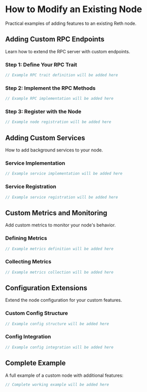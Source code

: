 # How to Modify an Existing Node

Practical examples of adding features to an existing Reth node.

## Adding Custom RPC Endpoints

Learn how to extend the RPC server with custom endpoints.

### Step 1: Define Your RPC Trait

```rust
// Example RPC trait definition will be added here
```

### Step 2: Implement the RPC Methods

```rust
// Example RPC implementation will be added here
```

### Step 3: Register with the Node

```rust
// Example node registration will be added here
```

## Adding Custom Services

How to add background services to your node.

### Service Implementation

```rust
// Example service implementation will be added here
```

### Service Registration

```rust
// Example service registration will be added here
```

## Custom Metrics and Monitoring

Add custom metrics to monitor your node's behavior.

### Defining Metrics

```rust
// Example metrics definition will be added here
```

### Collecting Metrics

```rust
// Example metrics collection will be added here
```

## Configuration Extensions

Extend the node configuration for your custom features.

### Custom Config Structure

```rust
// Example config structure will be added here
```

### Config Integration

```rust
// Example config integration will be added here
```

## Complete Example

A full example of a custom node with additional features:

```rust
// Complete working example will be added here
```